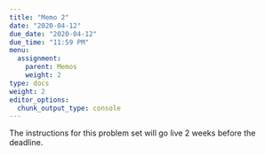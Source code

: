 ```yaml
---
title: "Memo 2"
date: "2020-04-12"
due_date: "2020-04-12"
due_time: "11:59 PM"
menu:
  assignment:
    parent: Memos
    weight: 2
type: docs
weight: 2
editor_options:
  chunk_output_type: console
---
```


The instructions for this problem set will go live 2 weeks before the deadline.
